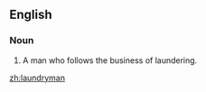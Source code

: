 ==English==

===Noun===
{{en-noun-irreg|laundrymen}}

# A man who follows the business of laundering.

[[zh:laundryman]]